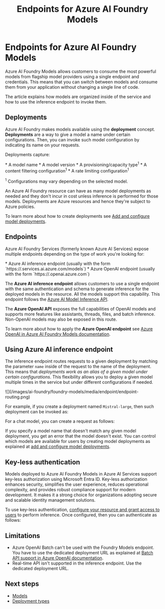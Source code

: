 ﻿---
title: "Endpoints for Azure AI Foundry Models"
description: Learn about the Azure AI Foundry Models endpoint
---

# Endpoints for Azure AI Foundry Models

Azure AI Foundry Models allows customers to consume the most powerful models from flagship model providers using a single endpoint and credentials. This means that you can switch between models and consume them from your application without changing a single line of code.

The article explains how models are organized inside of the service and how to use the inference endpoint to invoke them.

## Deployments

Azure AI Foundry makes models available using the **deployment** concept. **Deployments** are a way to give a model a name under certain configurations. Then, you can invoke such model configuration by indicating its name on your requests.

Deployments capture:

<Check>
* A model name
* A model version
* A provisioning/capacity type<sup>1</sup>
* A content filtering configuration<sup>1</sup>
* A rate limiting configuration<sup>1</sup>
</Check>

<sup>1</sup> Configurations may vary depending on the selected model.

An Azure AI Foundry resource can have as many model deployments as needed and they don't incur in cost unless inference is performed for those models. Deployments are Azure resources and hence they're subject to Azure policies.

To learn more about how to create deployments see [Add and configure model deployments](../../model-inference/how-to/create-model-deployments).

## Endpoints

Azure AI Foundry Services (formerly known Azure AI Services) expose multiple endpoints depending on the type of work you're looking for:

<Check>
* Azure AI inference endpoint (usually with the form `https://<resource-name>.services.ai.azure.com/models`)
* Azure OpenAI endpoint (usually with the form `https://<resource-name>.openai.azure.com`)
</Check>

The **Azure AI inference endpoint** allows customers to use a single endpoint with the same authentication and schema to generate inference for the deployed models in the resource. All the models support this capability. This endpoint follows the [Azure AI Model Inference API](../../model-inference/reference/reference-model-inference-api). 

The **Azure OpenAI API** exposes the full capabilities of OpenAI models and supports more features like assistants, threads, files, and batch inference. Non-OpenAI models may also be exposed in this route.

To learn more about how to apply the **Azure OpenAI endpoint** see [Azure OpenAI in Azure AI Foundry Models documentation](../../openai/overview).

## Using Azure AI inference endpoint

The inference endpoint routes requests to a given deployment by matching the parameter `name` inside of the request to the name of the deployment. This means that *deployments work as an alias of a given model under certain configurations*. This flexibility allows you to deploy a given model multiple times in the service but under different configurations if needed.

<Frame>
  ![](/images/ai-foundry/foundry-models/media/endpoint/endpoint-routing.png)
</Frame>

For example, if you create a deployment named `Mistral-large`, then such deployment can be invoked as:


<CodeCreateChatClient />

For a chat model, you can create a request as follows:


<CodeCreateChatCompletion />

If you specify a model name that doesn't match any given model deployment, you get an error that the model doesn't exist. You can control which models are available for users by creating model deployments as explained at [add and configure model deployments](../../model-inference/how-to/create-model-deployments).

## Key-less authentication

Models deployed to Azure AI Foundry Models in Azure AI Services support key-less authorization using Microsoft Entra ID. Key-less authorization enhances security, simplifies the user experience, reduces operational complexity, and provides robust compliance support for modern development. It makes it a strong choice for organizations adopting secure and scalable identity management solutions.

To use key-less authentication, [configure your resource and grant access to users](../../model-inference/how-to/configure-entra-id) to perform inference. Once configured, then you can authenticate as follows:


<CodeCreateChatClientEntra />

## Limitations

* Azure OpenAI Batch can't be used with the Foundry Models endpoint. You have to use the dedicated deployment URL as explained at [Batch API support in Azure OpenAI documentation](../../../ai-services/openai/how-to/batch.md#api-support).
* Real-time API isn't supported in the inference endpoint. Use the dedicated deployment URL.

## Next steps

- [Models](../../model-inference/concepts/models)
- [Deployment types](../../model-inference/concepts/deployment-types)
